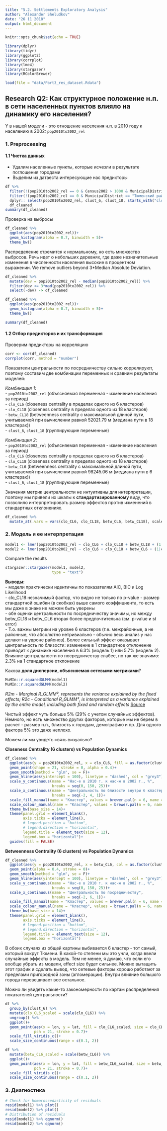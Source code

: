 ```yaml
---
title: "5.2. Settlements Exploratory Analysis"
author: "Alexander Sheludkov"
date: "26 11 2018"
output: html_document
---
```


```r
knitr::opts_chunk$set(echo = TRUE)
```

```r
library(dplyr)
library(tidyr)
library(ggplot2)
library(corrplot)
library(lme4)
library(stargazer)
library(RColorBrewer)
```

```r
load(file = "data/Part3_res_dataset.Rdata")
```

## Research Q2: Как структурное положение н.п. в сети населенных пунктов влияло на динамику его населения?

Y в нашей модели - это отношение населения н.п. в 2010 году к населению в 2002: `pop2010to2002_rel`

### 1. Preprocessing 

#### 1.1 Чистка данных

 - Удалим населенные пункты, которые исчезли в результате поглощения городами  
 - Выделим из датаеста интересующие нас предикторы  

```r
df %>% 
  filter(!(pop2010to2002_rel == 0 & Census2002 > 1000 & MunicipalDistrict == "Тобольский район")) %>%
  filter(!(pop2010to2002_rel == 0 & MunicipalDistrict == "Тюменский район")) %>% 
  dplyr:: select(pop2010to2002_rel, clust_6, clust_18, starts_with("clo"), starts_with("betw"), -ends_with("w")) ->
  df_cleaned
summary(df_cleaned)
```

Проверка на выбросы  

```r
df_cleaned %>% 
  ggplot(aes(pop2010to2002_rel))+
  geom_histogram(alpha = 0.7, binwidth = 5)+
  theme_bw()
```

Распределение стремится к нормальному, но есть множество выбросов. Речь идет о небольших деревнях, где даже незначительные изменения в численности населения высокие в процентном выражении. We remove outliers beyond 3*Median Absolute Deviation.  

```r
df_cleaned %>% 
  mutate(dev = pop2010to2002_rel - median(pop2010to2002_rel)) %>% 
  filter(dev <= 3*mad(pop2010to2002_rel)) %>% 
  select(-dev) -> df_cleaned

df_cleaned %>% 
  ggplot(aes(pop2010to2002_rel))+
  geom_histogram(alpha = 0.7, binwidth = 5)+
  theme_bw()

summary(df_cleaned)
```


#### 1.2 Отбор предикторов и их трансформация

Проверим предикторы на корреляцию

```r
corr <- cor(df_cleaned)
corrplot(corr, method = "number")
```

Показатели центральности по посредничеству сильно коррелируют, поэтому составим две комбинации переменных и сравним результаты моделей:  

*Комбинация 1*:  
 - `pop2010to2002_rel` (объясняемая переменная - изменение населения за период)  
 - `clo_CL6` (closeness centrality в пределах одного из 6 кластеров)  
 - `clo_CL18` (closeness centrality в пределах одного из 18 кластеров)  
 - `betw_CL18` (betweenness centrality c максимальной длиной пути, учитываемой при вычислении равной 52021.79 м (медиана пути в 18 кластерах))  
 - `clust_6`, `clust_18` (группирующие переменные)  
 
*Комбинация 2*:  
 - `pop2010to2002_rel` (объясняемая переменная - изменение населения за период)  
 - `clo_CL6` (closeness centrality в пределах одного из 6 кластеров)  
 - `clo_CL18` (closeness centrality в пределах одного из 18 кластеров)  
 - `betw_CL6` (betweenness centrality c максимальной длиной пути, учитываемой при вычислении равной 98245.06 м (медиана пути в 6 кластерах))  
 - `clust_6`, `clust_18` (группирующие переменные)  

Значения метрик центральности не интуитивны для интерпретации, поэтому мы привели их шкалы к **стандартизированному** виду, что позволило интерпретировать размер эффектов против изменений в стандартных отклонениях. 

```r
df_cleaned %>% 
  mutate_at(.vars = vars(clo_CL6, clo_CL18, betw_CL6, betw_CL18), scale) -> df_cleaned
```

### 2. Модель и ее интерпретация

```r
model1 <- lmer(pop2010to2002_rel ~ clo_CL6 + clo_CL18 + betw_CL18 + (1|clust_6/clust_18) + (0 + clo_CL6|clust_6) + (0 + clo_CL18|clust_18), REML = F, data = df_cleaned)
model2 <- lmer(pop2010to2002_rel ~ clo_CL6 + clo_CL18 + betw_CL6 + (1|clust_6/clust_18) + (0 + clo_CL6|clust_6) + (0 + clo_CL18|clust_18), REML = F, data = df_cleaned)
```

Compare the results  

```r
stargazer::stargazer(model1, model2,
                     type = "text")
```

**Выводы**:  
 - модели практически идентичны по показателям AIC, BIC и Log Likelihood  
 - clo_CL18 незначимый фактор, что видно не только по p-value - размер стандартной ошибки (в скобках) выше самого коэффициента, то есть мы даже в знаке не можем быть уверены  
 - обе оценки центральности по посредничеству значимы, но между betw_CL18 и betw_CL6 вторая более предпочтительна (см. p-value и st error)  
 - Т.о. важны метрики на уровне 6 кластеров (т.е. межрайонные, а не районные, что абсолютно нетривиально - обычно весь анализ у нас делают на увроне районов). Более сильный эффект оказывает центральность по близости: изменение в 1 стандартное отклонение приводит к динамике населения в 6.3% (модель 1) или 5.7% (модель 2). Влияние центральности по посредничеству слабее, но так же значимо: 2.3% на 1 стандартное отклонение  
 
Какова **доля дисперсии, объясняемая сетевыми метриками**?  

```r
MuMIn::r.squaredGLMM(model1)
MuMIn::r.squaredGLMM(model2)
```
*R2m - Marginal R_GLMM², represents the variance explained by the fixed effects; R2c - Conditional R_GLMM², is interpreted as a variance explained by the entire model, including both fixed and random effects* [Source](https://www.rdocumentation.org/packages/MuMIn/versions/1.40.4/topics/r.squaredGLMM)  

Чистый эффект чуть больше 5% (29% c учетом случайных эффектов). Немного, но есть множество других факторов, которые мы не берем в расчет - размер н.п., близость к городам, демографию и пр. Для одного фактора 5% это даже неплохо.  

Можем ли мы увидеть связь визуально?  

**Closeness Centrality (6 clusters) vs Population Dynamics**  

```r
df_cleaned %>%
  ggplot(aes(y = pop2010to2002_rel, x = clo_CL6, fill = as.factor(clust_6), col = as.factor(clust_6)))+
  geom_point(shape = 21, stroke = 0, alpha = 0.4)+
  geom_smooth(method = "glm", se = F)+
  geom_hline(aes(yintercept = 100), linetype = "dashed", col = "grey3")+
  scale_y_continuous(name = "Нас-е в 2010 г. к нас-ю в 2002 г., %",
                     breaks = seq(0, 150, 25))+
  scale_x_continuous(name = "Центральность по близости внутри 6 кластеров", 
                     breaks = seq(-2, 4, 1))+
  scale_fill_manual(name = "Кластер", values = brewer.pal(n = 6, name = "Dark2"))+
  scale_colour_manual(name = "Кластер", values = brewer.pal(n = 6, name = "Dark2"))+
  theme_bw(base_size = 14)+
  theme(panel.grid = element_blank(),
        axis.ticks = element_line(),
        # legend.position = "bottom",
        # legend.direction = "horizontal",
        legend.title = element_text(size = 12),
        legend.box = "horizontal")+
  guides(fill = FALSE)
```

**Betweenness Centrality (6 clusters) vs Population Dynamics**  

```r
df_cleaned %>%
  ggplot(aes(y = pop2010to2002_rel, x = betw_CL6, col = as.factor(clust_6)))+
  geom_point(alpha = 0.4, stroke = 0)+
  geom_smooth(method = "glm", se = F)+
  geom_hline(aes(yintercept = 100), linetype = "dashed", col = "grey3")+
  scale_y_continuous(name = "Нас-е в 2010 г. к нас-ю в 2002 г., %",
                     breaks = seq(0, 150, 25))+
  scale_x_continuous(name = "Центральность по посредничеству", 
                     breaks = seq(-2, 6, 1))+
  scale_fill_manual(name = "Кластер", values = brewer.pal(n = 6, name = "Dark2"))+
  scale_colour_manual(name = "Кластер", values = brewer.pal(n = 6, name = "Dark2"))+
  theme_bw(base_size = 14)+
  theme(panel.grid = element_blank(),
        axis.ticks = element_line(),
        # legend.position = "bottom",
        # legend.direction = "horizontal",
        legend.title = element_text(size = 12),
        legend.box = "horizontal")
```

В обоих случаях из общей картины выбивается 6 кластер - тот самый, который вокруг Тюмени. В какой-то степени мы это учли, когда ввели случайные эффекты в модель. Тем не менее, я думаю, что если его вообще убрать из модели, effect size будет сильнее. Можно вытащить этот график и сделать вывод, что сетевые факторы хорошо работают за пределами пригородной зоны (агломерации). Внутри влияние большого города перевешивает все остальное.  

Можно ли увидеть какие-то закономерности по картам распределения показателей центральности?  

```r
df %>% 
  group_by(clust_6) %>% 
  mutate(clo_CL6_scaled = scale(clo_CL6)) %>%
  ungroup() %>% 
  ggplot()+
  geom_point(aes(x = lon, y = lat, fill = clo_CL6_scaled, size = clo_CL6_scaled),
             pch = 21, stroke = 0.7)+
  scale_fill_viridis_c()+
  scale_size_continuous(range = c(0.1, 2))

df %>% 
  mutate(betw_CL6_scaled = scale(betw_CL6)) %>%
  ggplot()+
  geom_point(aes(x = lon, y = lat, fill = betw_CL6_scaled, size = betw_CL6_scaled),
             pch = 21, stroke = 0.7)+
  scale_fill_viridis_c()+
  scale_size_continuous(range = c(0.1, 2))
```

### 3. Диагностика

```r
# Check for homoroscedasticity of residuals
resid(model1) %>% plot()
resid(model2) %>% plot()
# Distribution of residuals
resid(model1) %>% qqnorm()
resid(model2) %>% qqnorm()
```